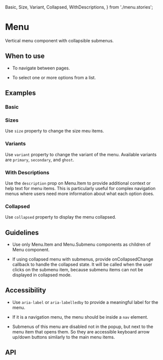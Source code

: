   Basic,
  Size,
  Variant,
  Collapsed,
  WithDescriptions,
} from './menu.stories';

<Meta of={Menu} />

# Menu

Vertical menu component with collapsible submenus.

## When to use

- To navigate between pages.

- To select one or more options from a list.

## Examples

### Basic

<Canvas of={Basic} />

### Sizes

Use `size` property to change the size meu items.

<Canvas of={Size} />

### Variants

Use `variant` property to change the variant of the menu. Available variants are `primary`, `secondary`, and `ghost`.

<Canvas of={Variant} />

### With Descriptions

Use the `description` prop on Menu.Item to provide additional context or help text for menu items. This is particularly useful for complex navigation menus where users need more information about what each option does.

<Canvas of={WithDescriptions} />

### Collapsed

Use `collapsed` property to display the menu collapsed.

<Canvas of={Collapsed} />

## Guidelines

- Use only Menu.Item and Menu.Submenu components as children of Menu component.

- If using collapsed menu with submenus, provide onCollapsedChange callback to handle the collapsed state. It will be
  called when the user clicks on the submenu item, because submenu items can not be displayed in collapsed mode.

## Accessibility

- Use `aria-label` or `aria-labelledby` to provide a meaningful label for the menu.

- If it is a navigation menu, the menu should be inside a `nav` element.

- Submenus of this menu are disabled not in the popup, but next to the menu item that opens them. So they are accessible
  keyboard arrow up/down buttons similarly to the main menu items.

## API

<ArgTypes />
